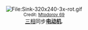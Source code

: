 <center>[[File:Sink-320x240-3x-rot.gif|File:Sink-320x240-3x-rot.gif]]<br> 
<small>Credit: [[commons:User:Mtodorov_69|Mtodorov 69]]</small><br/>[[三相|三相]]同步'''[[电动机|电动机]]'''.</center>